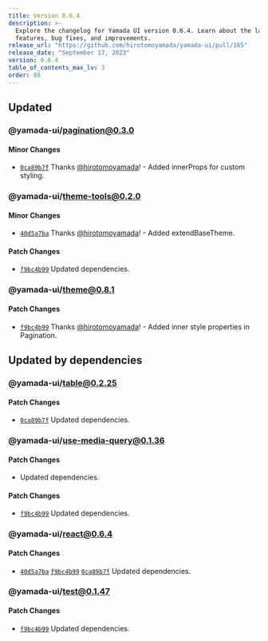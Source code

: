```yaml
---
title: Version 0.6.4
description: >-
  Explore the changelog for Yamada UI version 0.6.4. Learn about the latest
  features, bug fixes, and improvements.
release_url: "https://github.com/hirotomoyamada/yamada-ui/pull/165"
release_date: "September 17, 2023"
version: 0.6.4
table_of_contents_max_lv: 3
order: 88
---
```


## Updated

### @yamada-ui/pagination@0.3.0

#### Minor Changes

- [`0ca89b7f`](https://github.com/hirotomoyamada/yamada-ui/commit/0ca89b7f7d0921846b67235e0cb4907c6abc9c3c) Thanks [@hirotomoyamada](https://github.com/hirotomoyamada)! - Added innerProps for custom styling.

### @yamada-ui/theme-tools@0.2.0

#### Minor Changes

- [`40d5a7ba`](https://github.com/hirotomoyamada/yamada-ui/commit/40d5a7ba1a574fbf83f17fcf4583c4df3d8202eb) Thanks [@hirotomoyamada](https://github.com/hirotomoyamada)! - Added extendBaseTheme.

#### Patch Changes

- [`f9bc4b99`](https://github.com/hirotomoyamada/yamada-ui/commit/f9bc4b99d95fd6669700a742f935e31848c82e57) Updated dependencies.

### @yamada-ui/theme@0.8.1

#### Patch Changes

- [`f9bc4b99`](https://github.com/hirotomoyamada/yamada-ui/commit/f9bc4b99d95fd6669700a742f935e31848c82e57) Thanks [@hirotomoyamada](https://github.com/hirotomoyamada)! - Added inner style properties in Pagination.

## Updated by dependencies

### @yamada-ui/table@0.2.25

#### Patch Changes

- [`0ca89b7f`](https://github.com/hirotomoyamada/yamada-ui/commit/0ca89b7f7d0921846b67235e0cb4907c6abc9c3c) Updated dependencies.

### @yamada-ui/use-media-query@0.1.36

#### Patch Changes

- Updated dependencies.

#### Patch Changes

- [`f9bc4b99`](https://github.com/hirotomoyamada/yamada-ui/commit/f9bc4b99d95fd6669700a742f935e31848c82e57) Updated dependencies.

### @yamada-ui/react@0.6.4

#### Patch Changes

- [`40d5a7ba`](https://github.com/hirotomoyamada/yamada-ui/commit/40d5a7ba1a574fbf83f17fcf4583c4df3d8202eb) [`f9bc4b99`](https://github.com/hirotomoyamada/yamada-ui/commit/f9bc4b99d95fd6669700a742f935e31848c82e57) [`0ca89b7f`](https://github.com/hirotomoyamada/yamada-ui/commit/0ca89b7f7d0921846b67235e0cb4907c6abc9c3c) Updated dependencies.

### @yamada-ui/test@0.1.47

#### Patch Changes

- [`f9bc4b99`](https://github.com/hirotomoyamada/yamada-ui/commit/f9bc4b99d95fd6669700a742f935e31848c82e57) Updated dependencies.
